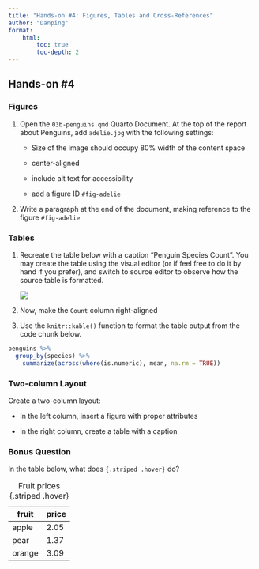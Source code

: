 ```yaml
---
title: "Hands-on #4: Figures, Tables and Cross-References"
author: "Danping"
format: 
    html:
        toc: true
        toc-depth: 2
---
```


## Hands-on #4

### Figures

1.  Open the `03b-penguins.qmd` Quarto Document. At the top of the report about Penguins, add `adelie.jpg` with the following settings:
    -   Size of the image should occupy 80% width of the content space

    -   center-aligned

    -   include alt text for accessibility

    -   add a figure ID `#fig-adelie`
2.  Write a paragraph at the end of the document, making reference to the figure `#fig-adelie`

### Tables

1.  Recreate the table below with a caption "Penguin Species Count". You may create the table using the visual editor (or if feel free to do it by hand if you prefer), and switch to source editor to observe how the source table is formatted.

    ![](penguins_count.PNG)

2.  Now, make the `Count` column right-aligned

3.  Use the `knitr::kable()` function to format the table output from the code chunk below.

```r
penguins %>% 
  group_by(species) %>% 
    summarize(across(where(is.numeric), mean, na.rm = TRUE))
```

### Two-column Layout

Create a two-column layout:

-   In the left column, insert a figure with proper attributes

-   In the right column, create a table with a caption

### Bonus Question

In the table below, what does `{.striped .hover}` do?

| fruit  | price |
|--------|-------|
| apple  | 2.05  |
| pear   | 1.37  |
| orange | 3.09  |

: Fruit prices {.striped .hover}
